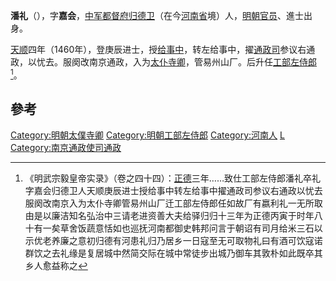 '''潘礼'''（{{bd|1427年||16世纪|?|catIdx=P}}），字'''嘉会'''，[[中军都督府|中军都督府]][[归德卫|归德卫]]（在今[[河南省|河南省]]境）人，[[明朝|明朝]][[官员|官员]]、進士出身。

[[天顺_(明朝)|天顺]]四年（1460年），登庚辰进士，授[[给事中|给事中]]，转左给事中，擢[[通政司|通政司]]参议右通政，以忧去。服阕改南京通政，入为[[太仆寺卿|太仆寺卿]]，管易州山厂。后升任[[工部左侍郎|工部左侍郎]]<ref>《明武宗毅皇帝实录》（卷之四十四）：[[正德_(明朝)|正德]]三年……致仕工部左侍郎潘礼卒礼字嘉会归德卫人天顺庚辰进士授给事中转左给事中擢通政司参议右通政以忧去服阕改南京入为太仆寺卿管易州山厂迁工部左侍郎任如故厂有嬴利礼一无所取由是以廉洁知名弘治中三请老进资善大夫给驿归归十三年为正德丙寅于时年八十有一矣草舍饭蔬意恬如也巡抚河南都御史韩邦问言于朝诏有司月给米三石以示优老养廉之意初归德有河患礼归乃居乡一日寇至无可取物礼曰有酒可饮寇诺群饮之去礼缘是复居城中然简交际在城中常徒步出城乃御车其敦朴如此既卒其乡人愈益称之</ref>。

==參考==
{{reflist}}

{{天順四年庚辰科殿試金榜}}
{{明朝官员小作品}}
{{DEFAULTSORT:P}}
[[Category:明朝太僕寺卿|Category:明朝太僕寺卿]]
[[Category:明朝工部左侍郎|Category:明朝工部左侍郎]]
[[Category:河南人|Category:河南人]]
[[Category:潘姓|L]]
[[Category:南京通政使司通政|Category:南京通政使司通政]]